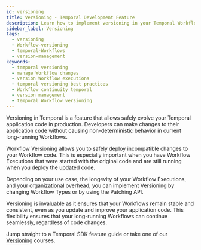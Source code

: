 ```yaml
---
id: versioning
title: Versioning - Temporal Development Feature
description: Learn how to implement versioning in your Temporal Workflows to manage changes in application code without causing non-deterministic behavior. Explore the benefits of versioning and how it ensures the continuity of long-running Workflows.
sidebar_label: Versioning
tags:
  - versioning
  - Workflow-versioning
  - temporal-Workflows
  - version-management
keywords:
  - temporal versioning
  - manage Workflow changes
  - version Workflow executions
  - temporal versioning best practices
  - Workflow continuity temporal
  - version management
  - temporal Workflow versioning
---
```



Versioning in Temporal is a feature that allows safely evolve your Temporal application code in production.
Developers can make changes to their application code without causing non-deterministic behavior in current long-running Workflows. 

Workflow Versioning allows you to safely deploy incompatible changes to your Workflow code.
This is especially important when you have Workflow Executions that were started with the original code and are still running when you deploy the updated code.

Depending on your use case, the longevity of your Workflow Executions, and your organizational overhead, you can implement Versioning by changing Workflow Types or by using the Patching API. 

Versioning is invaluable as it ensures that your Workflows remain stable and consistent, even as you update and improve your application code.
This flexibility ensures that your long-running Workflows can continue seamlessly, regardless of code changes.

Jump straight to a Temporal SDK feature guide or take one of our [Versioning](https://learn.temporal.io/courses/versioning/) courses. 

<RelatedReadContainer>
    <RelatedReadItem path="/develop/go/versioning" text="Versioning using the Go SDK" archetype="feature-guide" />
    <RelatedReadItem path="/develop/java/versioning" text="Versioning using the Java SDK" archetype="feature-guide" />
    <RelatedReadItem path="/develop/python/versioning" text="Versioning using the Python SDK" archetype="feature-guide" />
    <RelatedReadItem path="/develop/typescript/versioning" text="Versioning using the TypeScript SDK" archetype="feature-guide" />
    <RelatedReadItem path="/develop/dotnet/versioning" text="Versioning using the .NET SDK" archetype="feature-guide" />
</RelatedReadContainer>
